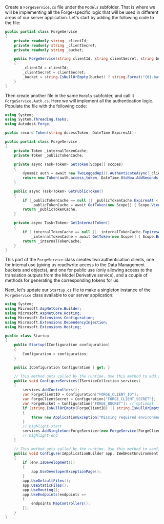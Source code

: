 Create a `ForgeService.cs` file under the `Models` subfolder. That is where we will be implementing
all the Forge-specific logic that will be used in different areas of our server application. Let's
start by adding the following code to the file:

```csharp title="Models/ForgeService.cs"
public partial class ForgeService
{
    private readonly string _clientId;
    private readonly string _clientSecret;
    private readonly string _bucket;

    public ForgeService(string clientId, string clientSecret, string bucket = null)
    {
        _clientId = clientId;
        _clientSecret = clientSecret;
        _bucket = string.IsNullOrEmpty(bucket) ? string.Format("{0}-basic-app", _clientId.ToLower()) : bucket;
    }
}
```

Then create another file in the same `Models` subfolder, and call it `ForgeService.Auth.cs`.
Here we will implement all the authentication logic. Populate the file with the following code:

```csharp title="Models/ForgeService.Auth.cs"
using System;
using System.Threading.Tasks;
using Autodesk.Forge;

public record Token(string AccessToken, DateTime ExpiresAt);

public partial class ForgeService
{
    private Token _internalTokenCache;
    private Token _publicTokenCache;

    private async Task<Token> GetToken(Scope[] scopes)
    {
        dynamic auth = await new TwoLeggedApi().AuthenticateAsync(_clientId, _clientSecret, "client_credentials", scopes);
        return new Token(auth.access_token, DateTime.UtcNow.AddSeconds(auth.expires_in));
    }

    public async Task<Token> GetPublicToken()
    {
        if (_publicTokenCache == null || _publicTokenCache.ExpiresAt < DateTime.UtcNow)
            _publicTokenCache = await GetToken(new Scope[] { Scope.ViewablesRead });
        return _publicTokenCache;
    }

    private async Task<Token> GetInternalToken()
    {
        if (_internalTokenCache == null || _internalTokenCache.ExpiresAt < DateTime.UtcNow)
            _internalTokenCache = await GetToken(new Scope[] { Scope.BucketCreate, Scope.BucketRead, Scope.DataRead, Scope.DataWrite, Scope.DataCreate });
        return _internalTokenCache;
    }
}
```

This part of the `ForgeService` class creates two authentication clients, one for internal use
(giving us read/write access to the Data Management buckets and objects), and one for public use
(only allowing access to the translation outputs from the Model Derivative service), and a couple
of methods for generating the corresponding tokens for us.

Next, let's update our `Startup.cs` file to make a singleton instance of the `ForgeService` class
available to our server application:

```csharp title="Startup.cs"
using System;
using Microsoft.AspNetCore.Builder;
using Microsoft.AspNetCore.Hosting;
using Microsoft.Extensions.Configuration;
using Microsoft.Extensions.DependencyInjection;
using Microsoft.Extensions.Hosting;

public class Startup
{
    public Startup(IConfiguration configuration)
    {
        Configuration = configuration;
    }

    public IConfiguration Configuration { get; }

    // This method gets called by the runtime. Use this method to add services to the container.
    public void ConfigureServices(IServiceCollection services)
    {
        services.AddControllers();
        var ForgeClientID = Configuration["FORGE_CLIENT_ID"];
        var ForgeClientSecret = Configuration["FORGE_CLIENT_SECRET"];
        var ForgeBucket = Configuration["FORGE_BUCKET"]; // Optional
        if (string.IsNullOrEmpty(ForgeClientID) || string.IsNullOrEmpty(ForgeClientSecret))
        {
            throw new ApplicationException("Missing required environment variables FORGE_CLIENT_ID or FORGE_CLIENT_SECRET.");
        }
        // highlight-start
        services.AddSingleton<ForgeService>(new ForgeService(ForgeClientID, ForgeClientSecret, ForgeBucket));
        // highlight-end
    }

    // This method gets called by the runtime. Use this method to configure the HTTP request pipeline.
    public void Configure(IApplicationBuilder app, IWebHostEnvironment env)
    {
        if (env.IsDevelopment())
        {
            app.UseDeveloperExceptionPage();
        }
        app.UseDefaultFiles();
        app.UseStaticFiles();
        app.UseRouting();
        app.UseEndpoints(endpoints =>
        {
            endpoints.MapControllers();
        });
    }
}
```
